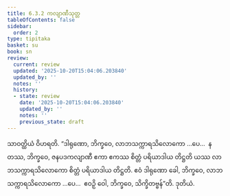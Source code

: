 ```yaml
---
title: 6.3.2 ကလျာဏီသုတ္တ
tableOfContents: false
sidebar:
  order: 2
type: tipitaka
basket: su
book: sn
review:
  current: review
  updated: '2025-10-20T15:04:06.203840'
  updated_by: ''
  notes: ''
  history:
  - state: review
    date: '2025-10-20T15:04:06.203840'
    updated_by: ''
    notes: ''
    previous_state: draft
---
```



<DynamicBreadcrumb />


<ReviewStatus review={frontmatter.review} showDetails={true} />

<HypothesisAnnotation frontmatter={frontmatter} />

<Division number="171" book="sn" e="ch" v="18" p="304">

<Paragraph number="1062" book="sn">
သာဝတ္ထိယံ ဝိဟရတိ. “ဒါရုဏော, ဘိက္ခဝေ, လာဘသက္ကာရသိလောကော …ပေ…  န တဿ, ဘိက္ခဝေ, ဇနပဒကလျာဏီ ဧကာ ဧကဿ စိတ္တံ ပရိယာဒါယ တိဋ္ဌတိ ယဿ လာဘသက္ကာရသိလောကော စိတ္တံ ပရိယာဒါယ တိဋ္ဌတိ. ဧဝံ ဒါရုဏော ခေါ, ဘိက္ခဝေ, လာဘသက္ကာရသိလောကော …ပေ…  ဧဝဉှိ ဝေါ, ဘိက္ခဝေ, သိက္ခိတဗ္ဗန်”တိ.

</Paragraph>
</Division>

<Paragraph number="1063" type="center" book="sn">
ဒုတိယံ.
</Paragraph>